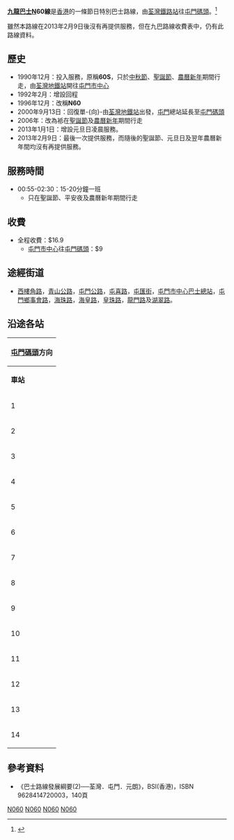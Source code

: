 {{公共汽車路線基礎資訊
|路線名稱             = 九龍巴士N60線
|外文名稱             = KMB Route N60
|代表圖像             = 
|代表圖像二           = 
|經營者               = 九龍巴士
|所屬車廠             = 屯門車廠
|路線用車             = 
|起點站               = [[荃灣站公共運輸交匯處|荃灣鐵路站]]
|途經地點             = [[屯門公路|屯門公路]]
|終點站               = [[屯門碼頭公共運輸交匯處|屯門碼頭]]
|路線性質             = 節日特別單程線
|全程行駛里程         = 
|服務時間             = 只在[[聖誕節|聖誕節]]、[[聖誕夜|平安夜]]及[[農曆新年|農曆新年]]期間行走：00:55-02:30
|起點站服務時間       = 
|終點站服務時間       = 
|班次頻率             = 15-20分
|全程收費             = $16.9
|分段收費站點         = [[屯門市中心|屯門市中心]]往屯門碼頭：$9
|去程分段收費站點     = 
|回程分段收費站點     = 
|服務時間以外替代路線 = [[九龍巴士59M線|九龍巴士59M線]]<BR>[[九龍巴士60M線|九龍巴士60M線]]<BR>[[九龍巴士66M線|九龍巴士66M線]]<BR>[[九龍巴士N260線|九龍巴士N260線]]
|主要競爭交通         = [[港鐵|港鐵]]<BR>[[九龍巴士N260線|九龍巴士N260線]]
}}
'''[[九龍巴士|九龍巴士]]N60線'''是[[香港|香港]]的一條節日特別巴士路線，由[[荃灣站|荃灣鐵路站]]往[[屯門碼頭|屯門碼頭]]。<ref>{{Cite web |url=http://www.681busterminal.com/n60.html |title=存档副本 |accessdate=2008-07-18 |archive-date=2008-12-19 |archive-url=https://web.archive.org/web/20081219064856/http://www.681busterminal.com/n60.html |dead-url=no }}</ref>

雖然本路線在2013年2月9日後沒有再提供服務，但在九巴路線收費表中，仍有此路線資料。
==歷史==
*1990年12月：投入服務，原稱'''60S'''，只於[[中秋節|中秋節]]、[[聖誕節|聖誕節]]、[[農曆新年|農曆新年]]期間行走，由[[荃灣站|荃灣地鐵站]]開往[[屯門市中心|屯門市中心]]
*1992年2月：增設回程
*1996年12月：改稱'''N60'''
*2000年9月13日：回復單-{向}-由[[荃灣站|荃灣地鐵站]]出發，[[屯門|屯門]]總站延長至[[屯門碼頭|屯門碼頭]]
*2006年：改為袛在[[聖誕節|聖誕節]]及[[農曆新年|農曆新年]]期間行走
*2013年1月1日：增設元旦日凌晨服務。
*2013年2月9日：最後一次提供服務，而隨後的聖誕節、元旦日及翌年農曆新年間均沒有再提供服務。
==服務時間==
*00:55-02:30：15-20分鐘一班
**只在聖誕節、平安夜及農曆新年期間行走

==收費==
*全程收費：$16.9
**[[屯門市中心|屯門市中心]]往[[屯門碼頭|屯門碼頭]]：$9

==途經街道==
*[[西樓角路|西樓角路]]，[[青山公路|青山公路]]，[[屯門公路|屯門公路]]，[[屯喜路|屯喜路]]，[[屯匯街|屯匯街]]，[[屯門市中心巴士總站|屯門市中心巴士總站]]，[[屯門鄉事會路|屯門鄉事會路]]，[[海珠路_(香港)|海珠路]]，[[海皇路|海皇路]]，[[皇珠路|皇珠路]]，[[龍門路|龍門路]]及[[湖翠路|湖翠路]]。

==沿途各站==
{| class="wikitable" style="text-align: center"
! colspan="3" | [[屯門碼頭|屯門碼頭]]方向
|-
| '''車站'''||'''車站名稱'''||'''位置'''
|-
| 1||[[荃灣站|荃灣站]]巴士總站||[[荃灣站公共運輸交匯處|荃灣站公共運輸交匯處]]（總站設於{{KMB|59M}}月台）
|-
| 2||[[福來邨|福來邨]]永康樓||rowspan="2"|[[青山公路－荃灣段|青山公路－荃灣段]]
|-
| 3||[[荃景圍|荃景圍]]天橋
|-
| 4||[[屯門市中心|屯門市中心]]巴士總站（落客站）||[[屯匯街|屯匯街]]
|-
| 5||屯門市中心巴士總站||[[屯門市中心公共運輸交匯處|屯門市中心公共運輸交匯處]]
|-
| 6||[[安定邨|安定邨]]||rowspan="2"|[[屯門鄉事會路|屯門鄉事會路]]
|-
| 7||[[兆麟苑|兆麟苑]]
|-
| 8||[[豐景園|豐景園]]||[[海珠路_(香港)|海珠路]]
|-
| 9||[[富健花園|富健花園]]||rowspan="3"|[[龍門路|龍門路]]
|-
| 10||[[新屯門中心|新屯門中心]]
|-
| 11||[[兆山苑|兆山苑]]
|-
| 12||[[蝴蝶邨|蝴蝶邨]]蝶心樓||rowspan="2"|[[湖翠路|湖翠路]]
|-
| 13||[[湖景邨|湖景邨]]湖碧樓
|-
| 14||[[屯門碼頭|屯門碼頭]]巴士總站||[[屯門碼頭公共運輸交匯處|屯門碼頭公共運輸交匯處]]（總站設於{{KMB|59M}}月台）
|}

==參考資料==
*《巴士路線發展綱要(2)──荃灣．屯門．元朗》，BSI(香港)，ISBN 9628414720003，140頁
<references />

[[Category:九龍巴士路線|N060]]
[[Category:九龍巴士特別巴士路線|N060]]
[[Category:荃灣區巴士路線|N060]]
[[Category:屯門區巴士路線|N060]]